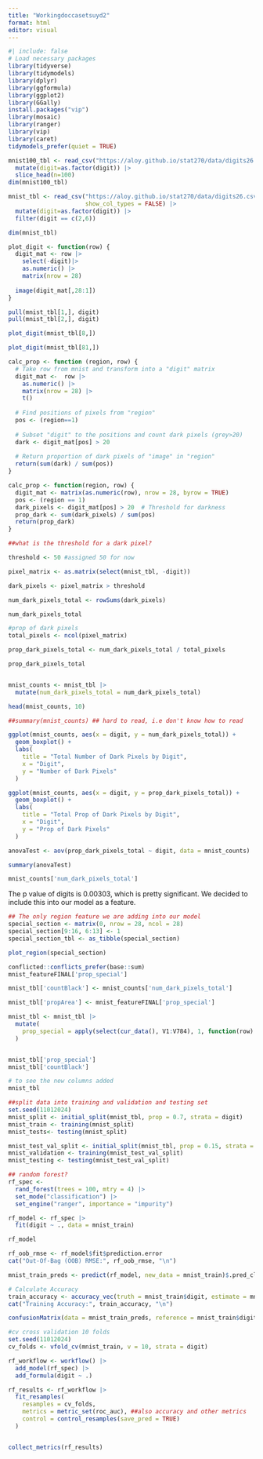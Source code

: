 ```yaml
---
title: "Workingdoccasetsuyd2"
format: html
editor: visual
---
```


```r
#| include: false
# Load necessary packages
library(tidyverse)
library(tidymodels)
library(dplyr)
library(ggformula)
library(ggplot2) 
library(GGally)
install.packages("vip")
library(mosaic)
library(ranger)
library(vip)
library(caret)
tidymodels_prefer(quiet = TRUE) 
```

```r
mnist100_tbl <- read_csv("https://aloy.github.io/stat270/data/digits26.csv", show_col_types = FALSE) |>
  mutate(digit=as.factor(digit)) |>
  slice_head(n=100)
dim(mnist100_tbl)

mnist_tbl <- read_csv("https://aloy.github.io/stat270/data/digits26.csv", 
                      show_col_types = FALSE) |> 
  mutate(digit=as.factor(digit)) |>
  filter(digit == c(2,6))

dim(mnist_tbl)
```

```r
plot_digit <- function(row) {
  digit_mat <- row |>
    select(-digit)|>
    as.numeric() |>
    matrix(nrow = 28)
  
  image(digit_mat[,28:1])
}
```

```r
pull(mnist_tbl[1,], digit)
pull(mnist_tbl[2,], digit)
```

```r
plot_digit(mnist_tbl[8,])

plot_digit(mnist_tbl[81,])
```
```r
calc_prop <- function (region, row) {
  # Take row from mnist and transform into a "digit" matrix
  digit_mat <-  row |>
    as.numeric() |>
    matrix(nrow = 28) |>
    t()
  
  # Find positions of pixels from "region"
  pos <- (region==1)
  
  # Subset "digit" to the positions and count dark pixels (grey>20)
  dark <- digit_mat[pos] > 20 
  
  # Return proportion of dark pixels of "image" in "region"
  return(sum(dark) / sum(pos))
}
```

```r
calc_prop <- function(region, row) {
  digit_mat <- matrix(as.numeric(row), nrow = 28, byrow = TRUE)
  pos <- (region == 1)
  dark_pixels <- digit_mat[pos] > 20  # Threshold for darkness
  prop_dark <- sum(dark_pixels) / sum(pos)
  return(prop_dark)
}

```

```r
##what is the threshold for a dark pixel? 

threshold <- 50 #assigned 50 for now

pixel_matrix <- as.matrix(select(mnist_tbl, -digit))

dark_pixels <- pixel_matrix > threshold

num_dark_pixels_total <- rowSums(dark_pixels)

num_dark_pixels_total

#prop of dark pixels
total_pixels <- ncol(pixel_matrix)

prop_dark_pixels_total <- num_dark_pixels_total / total_pixels 

prop_dark_pixels_total


mnist_counts <- mnist_tbl |>
  mutate(num_dark_pixels_total = num_dark_pixels_total)

head(mnist_counts, 10)

##summary(mnist_counts) ## hard to read, i.e don't know how to read 

ggplot(mnist_counts, aes(x = digit, y = num_dark_pixels_total)) +
  geom_boxplot() +
  labs(
    title = "Total Number of Dark Pixels by Digit",
    x = "Digit",
    y = "Number of Dark Pixels"
  )

ggplot(mnist_counts, aes(x = digit, y = prop_dark_pixels_total)) +
  geom_boxplot() +
  labs(
    title = "Total Prop of Dark Pixels by Digit",
    x = "Digit",
    y = "Prop of Dark Pixels"
  )

anovaTest <- aov(prop_dark_pixels_total ~ digit, data = mnist_counts)

summary(anovaTest)

```


```r
mnist_counts['num_dark_pixels_total']
```

The p value of digits is 0.00303, which is pretty significant. We decided to include this into our model as a feature.
```r
## The only region feature we are adding into our model
special_section <- matrix(0, nrow = 28, ncol = 28)
special_section[9:16, 6:13] <- 1
special_section_tbl <- as_tibble(special_section)

plot_region(special_section)
```
```r
conflicted::conflicts_prefer(base::sum)
mnist_featureFINAL['prop_special']
```

```r
mnist_tbl['countBlack'] <- mnist_counts['num_dark_pixels_total']

mnist_tbl['propArea'] <- mnist_featureFINAL['prop_special']

mnist_tbl <- mnist_tbl |>
  mutate(
    prop_special = apply(select(cur_data(), V1:V784), 1, function(row) calc_prop(special_section, row))
  )


mnist_tbl['prop_special']
mnist_tbl['countBlack']

```

```r
# to see the new columns added
mnist_tbl
```

```r
##split data into training and validation and testing set 
set.seed(11012024)
mnist_split <- initial_split(mnist_tbl, prop = 0.7, strata = digit)
mnist_train <- training(mnist_split)
mnist_tests<- testing(mnist_split)

mnist_test_val_split <- initial_split(mnist_tbl, prop = 0.15, strata = digit)
mnist_validation <- training(mnist_test_val_split)
mnist_testing <- testing(mnist_test_val_split)

```

```r
## random forest?
rf_spec <- 
  rand_forest(trees = 100, mtry = 4) |>            
  set_mode("classification") |>                        
  set_engine("ranger", importance = "impurity")

rf_model <- rf_spec |> 
  fit(digit ~ ., data = mnist_train)

rf_model
```
```r
rf_oob_rmse <- rf_model$fit$prediction.error
cat("Out-Of-Bag (OOB) RMSE:", rf_oob_rmse, "\n")

mnist_train_preds <- predict(rf_model, new_data = mnist_train)$.pred_class

# Calculate Accuracy
train_accuracy <- accuracy_vec(truth = mnist_train$digit, estimate = mnist_train_preds)
cat("Training Accuracy:", train_accuracy, "\n")
```
```r
confusionMatrix(data = mnist_train_preds, reference = mnist_train$digit)
```

```r
#cv cross validation 10 folds
set.seed(11012024)
cv_folds <- vfold_cv(mnist_train, v = 10, strata = digit)

rf_workflow <- workflow() |>
  add_model(rf_spec) |>
  add_formula(digit ~ .)

rf_results <- rf_workflow |>
  fit_resamples(
    resamples = cv_folds,
    metrics = metric_set(roc_auc), ##also accuracy and other metrics
    control = control_resamples(save_pred = TRUE)
  )


collect_metrics(rf_results)
```